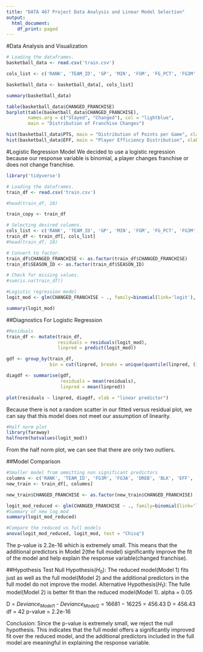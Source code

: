 ```yaml
---
title: "DATA 467 Project Data Analysis and Linear Model Selection"
output:
  html_document:
    df_print: paged
---
```


#Data Analysis and Visualization
```r
# Loading the dataframes.
basketball_data <- read.csv('train.csv')

cols_list <- c('RANK', 'TEAM_ID', 'GP', 'MIN', 'FGM', 'FG_PCT', 'FG3M', 'FG3A', 'FG3_PCT', 'FTM', 'FTA', 'FT_PCT', 'OREB', 'DREB', 'REB', 'AST', 'STL', 'BLK', 'TOV', 'PF', 'PTS', 'EFF', 'AST_TOV', 'STL_TOV', 'CHANGED_FRANCHISE', 'SEASON_ID')

basketball_data <- basketball_data[, cols_list]
```

```r
summary(basketball_data)
```
```r
table(basketball_data$CHANGED_FRANCHISE)
barplot(table(basketball_data$CHANGED_FRANCHISE),
        names.arg = c("Stayed", "Changed"), col = "lightblue", 
        main = "Distribution of Franchise Changes")

```
```r
hist(basketball_data$PTS, main = "Distribution of Points per Game", xlab = "Points")
hist(basketball_data$EFF, main = "Player Efficiency Distribution", xlab = "EFF")
```



#Logistic Regression Model
We decided to use a logistic regression because our response variable is binomial, a player changes franchise or does not change franchise.
```r
library('tidyverse')

# Loading the dataframes.
train_df <- read.csv('train.csv')

#head(train_df, 10)

train_copy <- train_df

# Selecting desired columns.
cols_list <- c('RANK', 'TEAM_ID', 'GP', 'MIN', 'FGM', 'FG_PCT', 'FG3M', 'FG3A', 'FG3_PCT', 'FTM', 'FTA', 'FT_PCT', 'OREB', 'DREB', 'REB', 'AST', 'STL', 'BLK', 'TOV', 'PF', 'PTS', 'EFF', 'AST_TOV', 'STL_TOV', 'CHANGED_FRANCHISE', 'SEASON_ID')
train_df <- train_df[, cols_list]
#head(train_df, 10)

# Convert to factor.
train_df$CHANGED_FRANCHISE <- as.factor(train_df$CHANGED_FRANCHISE)
train_df$SEASON_ID <- as.factor(train_df$SEASON_ID)

# Check for missing values.
#sum(is.na(train_df))

#Logistic regression model
logit_mod <- glm(CHANGED_FRANCHISE ~ ., family=binomial(link='logit'), data = train_df)
```

```r
summary(logit_mod)
```
##Diagnostics For Logistic Regression
```r
#Residuals
train_df <- mutate(train_df,
                   residuals = residuals(logit_mod),
                   linpred = predict(logit_mod))

gdf <- group_by(train_df,
                bin = cut(linpred, breaks = unique(quantile(linpred, (1:100)/101))))

diagdf <- summarise(gdf,
                    residuals = mean(residuals),
                    linpred = mean(linpred))

plot(residuals ~ linpred, diagdf, xlab = "linear predictor")
```
Because there is not a random scatter in our fitted versus residual plot, we can say that this model does not meet our assumption of linearity.

```r
#Half norm plot
library(faraway)
halfnorm(hatvalues(logit_mod))
```
From the half norm plot, we can see that there are only two outliers.

##Model Comparison
```r
#Smaller model from ommitting non significant predictors
columns <- c('RANK', 'TEAM_ID', 'FG3M', 'FG3A', 'DREB', 'BLK', 'EFF', 'AST_TOV', 'CHANGED_FRANCHISE')
new_train <- train_df[, columns]

new_train$CHANGED_FRANCHISE <- as.factor(new_train$CHANGED_FRANCHISE)

logit_mod_reduced <- glm(CHANGED_FRANCHISE ~ ., family=binomial(link='logit'), data = new_train)
#Summary of new log mod
summary(logit_mod_reduced)
```
```r
#Compare the reduced vs full models
anova(logit_mod_reduced, logit_mod, test = "Chisq")
```
The p-value is 2.2e-16 which is extremely small. This means that the additional predictors in Model 2(the full model) significantly improve the fit of the model and help explain the response variable(changed franchise).

##Hypothesis Test
Null Hypothesis($H_0$): The reduced model(Model 1) fits just as well as the full model(Model 2) and the additional predictors in the full model do not improve the model.
Alternative Hypothesis($H_1$): The fulle model(Model 2) is better fit than the reduced model(Model 1).
alpha = 0.05

D = $Deviance_{Model1}$ - $Deviance_{Model2}$ = 16681 − 16225 = 456.43
D = 456.43
df = 42
p-value = 2.2e-16

Conclusion:
Since the p-value is extremely small, we reject the null hypothesis. This indicates that the full model offers a significantly improved fit over the reduced model, and the additional predictors included in the full model are meaningful in explaining the response variable.

